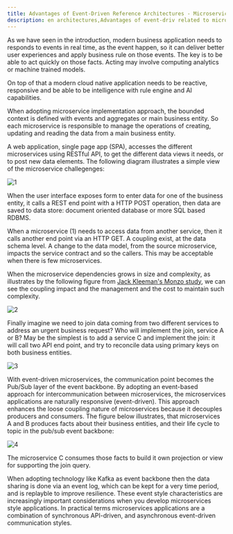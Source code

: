 ```yaml
---
title: Advantages of Event-Driven Reference Architectures - Microservice
description: en architectures,Advantages of event-driv related to microservice communication.
---
```


As we have seen in the introduction, modern business application needs to responds to events in real time, as the event happen, so it can deliver better user experiences and apply business rule on those events. The key is to be able to act quickly on those facts. Acting may involve computing analytics or machine trained models. 

On top of that a modern cloud native application needs to be reactive, responsive and be able to be intelligence with rule engine and AI capabilities. 

When adopting microservice implementation approach, the bounded context is defined with events and aggregates or main business entity. So each microservice is responsible to manage the operations of creating, updating and reading the data from a main business entity. 

A web application, single page app (SPA), accesses the different microservices using RESTful API, to get the different data views it needs, or to post new data elements. The following diagram illustrates a simple view of the microservice challegenges:

 ![1](images/microserv-1.png)

When the user interface exposes form to enter data for one of the business entity, it calls a REST end point with a HTTP POST operation, then data are saved to data store: document oriented database or more SQL based RDBMS.

When a microservice (1) needs to access data from another service, then it calls another end point via an HTTP GET. A coupling exist, at the data schema level. A change to the data model, from the source microservice, impacts the service contract and so the callers. This may be acceptable when there is few microservices. 

When the microservice dependencies grows in size and complexity, as illustrates by the following figure from [Jack Kleeman's Monzo study](https://monzo.com/blog/we-built-network-isolation-for-1-500-services), we can see the coupling impact and the management and the cost to maintain such complexity.

 ![2](images/microserv-2.png)

Finally imagine we need to join data coming from two different services to address an urgent business request? Who will implement the join, service A or B? May be the simplest is to add a service C and implement the join: it will call two API end point, and try to reconcile data using primary keys on both business entities.

 ![3](images/microserv-3.png)

With event-driven microservices, the communication point becomes the Pub/Sub layer of the event backbone. By adopting an event-based approach for intercommunication between microservices, the microservices applications are naturally responsive (event-driven). This approach enhances the loose coupling nature of microservices because it decouples producers and consumers. The figure below illustrates, that microservices A and B produces facts about their business entities, and their life cycle to topic in the pub/sub event backbone:

 ![4](images/microserv-4.png)

The microservice C consumes those facts to build it own projection or view for supporting the join query.

When adopting technology like Kafka as event backbone then the data sharing is done via an event log, which can be kept for a very time period, and is replayble to improve resilience. These event style characteristics are increasingly important considerations when you develop microservices style applications. In practical terms microservices applications are a combination of synchronous API-driven, and asynchronous event-driven communication styles. 


